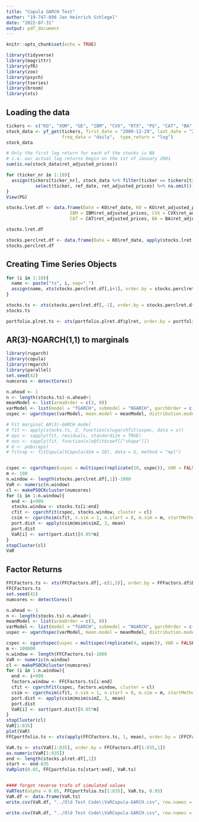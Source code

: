 ---
title: "Copula GARCH Test"
author: "19-747-096 Jan Heinrich Schlegel"
date: "2022-07-31"
output: pdf_document
---

```{r setup, include=FALSE}
knitr::opts_chunk$set(echo = TRUE)
```

```{r}
library(tidyverse)
library(magrittr)
library(yfR)
library(zoo)
library(psych)
library(tseries)
library(broom)
library(xts)
```

## Loading the data

```{r}
tickers <- c("KO", "XOM", "GE", "IBM", "CVX", "RTX", "PG", "CAT", "BA", "MRK")
stock_data <- yf_get(tickers, first_date = "2000-12-29", last_date = "2011-12-30", 
                     freq_data = "daily",  type_return = "log")
stock_data

# Only the first log return for each of the stocks is NA
# i.e. our actual log returns begin on the 1st of January 2001
sum(is.na(stock_data$ret_adjusted_prices))

for (ticker_nr in 1:10){
  assign(tickers[ticker_nr], stock_data %>% filter(ticker == tickers[ticker_nr]) %>% 
           select(ticker, ref_date, ret_adjusted_prices) %>% na.omit())
}
View(PG)

stocks.lret.df <- data.frame(Date = KO$ref_date, KO = KO$ret_adjusted_prices, XOM = XOM$ret_adjusted_prices, GE = GE$ret_adjusted_prices,
                        IBM = IBM$ret_adjusted_prices, CVX = CVX$ret_adjusted_prices, RTX = RTX$ret_adjusted_prices, PG = PG$ret_adjusted_prices,
                        CAT = CAT$ret_adjusted_prices, BA = BA$ret_adjusted_prices, MRK = MRK$ret_adjusted_prices)

stocks.lret.df

stocks.perclret.df <- data.frame(Date = KO$ref_date, apply(stocks.lret.df[,-1], 2, function(x)100*x))
stocks.perclret.df
```

## Creating Time Series Objects

```{r}
for (i in 1:10){
  name <- paste("ts", i, sep="_")
  assign(name, xts(stocks.perclret.df[,i+1], order.by = stocks.perclret.df$Date))
}

stocks.ts <- xts(stocks.perclret.df[,-1], order.by = stocks.perclret.df$Date)
stocks.ts

portfolio.plret.ts <- xts(portfolio.plret.df$plret, order.by = portfolio.plret.df$Date)
```

## AR(3)-NGARCH(1,1) to marginals
```{r}
library(rugarch)
library(copula)
library(rmgarch)
library(parallel)
set.seed(42)
numcores <- detectCores()

n.ahead <- 1
n <- length(stocks.ts)-n.ahead+1
meanModel <- list(armaOrder = c(3, 0))
varModel <- list(model = "fGARCH", submodel = "NGARCH", garchOrder = c(1,1))
uspec <- ugarchspec(varModel, mean.model = meanModel, distribution.model = "sstd")

# Fit marginal AR(3)-GARCH model
# fit <- apply(stocks.ts, 2, function(x)ugarchfit(uspec, data = x))
# eps <- sapply(fit, residuals, standardize = TRUE)
# nus <- sapply(fit, function(x)x@fit$coef[["shape"]])
# U <- pobs(eps)
# fitcop <- fitCopula(tCopula(dim = 10), data = U, method = "mpl")


cspec <- cgarchspec(uspec = multispec(replicate(10, uspec)), VAR = FALSE, dccOrder = c(1,1), distribution.model = list(copula = c("mvnorm"), method = "ML", time.varying = TRUE))
m <- 100
n.window <- length(stocks.perclret.df[,1])-1000
VaR <- numeric(n.window)
cl <- makePSOCKcluster(numcores)
for (i in 1:n.window){
  end <- i+999
  stocks.window <- stocks.ts[i:end]
  cfit <- cgarchfit(cspec, stocks.window, cluster = cl)
  csim <- cgarchsim(cfit, n.sim = 1, n.start = 0, m.sim = m, startMethod = "unconditional", cluster = cl)
  port.dist <- apply(csim@msim$simZ, 3, mean)
  port.dist
  VaR[i] <- sort(port.dist)[0.05*m]
}
stopCluster(cl)
VaR
```


## Factor Returns
```{r}
FFCFactors.ts <- xts(FFCFactors.df[,-c(1,5)], order.by = FFFactors.df$Date)
FFCFactors.ts
set.seed(42)
numcores <- detectCores()

n.ahead <- 1
n <- length(stocks.ts)-n.ahead+1
meanModel <- list(armaOrder = c(3, 0))
varModel <- list(model = "fGARCH", submodel = "NGARCH", garchOrder = c(1,1))
uspec <- ugarchspec(varModel, mean.model = meanModel, distribution.model = "sstd")

cspec <- cgarchspec(uspec = multispec(replicate(4, uspec)), VAR = FALSE, dccOrder = c(1,1), distribution.model = list(copula = c("mvnorm"), method = "ML", time.varying = TRUE))
m <- 100000
n.window <- length(FFCFactors.ts)-1000
VaR <- numeric(n.window)
cl <- makePSOCKcluster(numcores)
for (i in 1:n.window){
  end <- i+999
  factors.window <- FFCFactors.ts[i:end]
  cfit <- cgarchfit(cspec, factors.window, cluster = cl)
  csim <- cgarchsim(cfit, n.sim = 1, n.start = 0, m.sim = m, startMethod = "unconditional", cluster = cl)
  port.dist <- apply(csim@msim$simZ, 3, mean)
  port.dist
  VaR[i] <- sort(port.dist)[0.05*m]
}
stopCluster(cl)
VaR[1:835]
plot(VaR)
FFCportfolio.ts <- xts(apply(FFCFactors.ts, 1, mean), order.by = (FFCFactors.df[,1]))

VaR.ts <- xts(VaR[1:835], order.by = FFCFactors.df[1:835,1])
as.numeric(VaR[1:835])
end <- length(stocks.plret.df[,1])
start <- end-835
VaRplot(0.05, FFCportfolio.ts[start:end], VaR.ts)


#### forgot reverse trafo of simulated values
VaRTest(alpha = 0.05, FFCportfolio.ts[1:835], VaR.ts, 0.95)
VaR.df <- data.frame(VaR.ts)
write.csv(VaR.df, "../Old Test Code\\VaRCopula-GARCH.csv", row.names = TRUE)
```


```{r}
write.csv(VaR.df, "../Old Test Code\\VaRCopula-GARCH.csv", row.names = TRUE)
```

